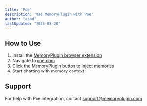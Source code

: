 ```yaml
---
title: 'Poe'
description: 'Use MemoryPlugin with Poe'
author: "asad"
lastUpdated: "2025-08-20"
---
```



<ArticleInfo author="asad" lastUpdated="2025-08-20" />

## How to Use

1. Install the [MemoryPlugin browser extension](/integrations/browser-extension)
2. Navigate to [poe.com](https://poe.com)
3. Click the MemoryPlugin button to inject memories
4. Start chatting with memory context

## Support

For help with Poe integration, contact [support@memoryplugin.com](mailto:support@memoryplugin.com)